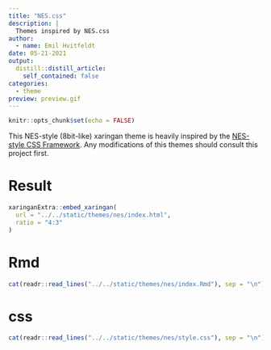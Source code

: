 ```yaml
---
title: "NES.css"
description: |
  Themes inspired by NES.css
author:
  - name: Emil Hvitfeldt
date: 05-21-2021
output:
  distill::distill_article:
    self_contained: false
categories:
  - theme
preview: preview.gif
---
```


```r
knitr::opts_chunk$set(echo = FALSE)
```

This NES-style (8bit-like) xaringan theme is heavily inspired by the [NES-style CSS Framework](https://nostalgic-css.github.io/NES.css/).
Any modifications of this themes should consult this project first.

# Result

```r
xaringanExtra::embed_xaringan(
  url = "../../static/themes/nes/index.html", 
  ratio = "4:3"
)
```

# Rmd

```r
cat(readr::read_lines("../../static/themes/nes/index.Rmd"), sep = "\n")
```

# css

```r
cat(readr::read_lines("../../static/themes/nes/style.css"), sep = "\n")
```

